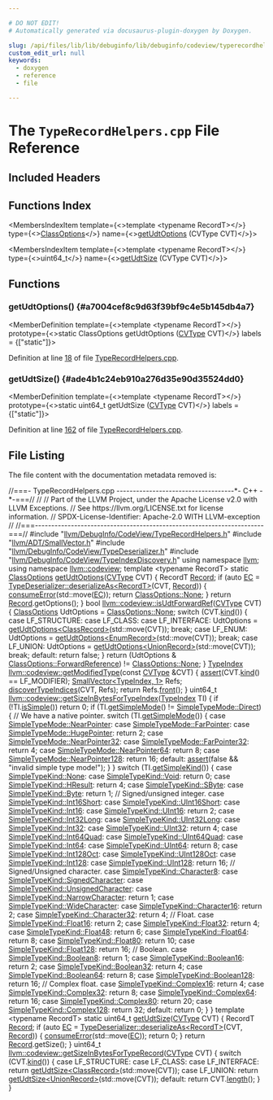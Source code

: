 ```yaml
---

# DO NOT EDIT!
# Automatically generated via docusaurus-plugin-doxygen by Doxygen.

slug: /api/files/lib/lib/debuginfo/lib/debuginfo/codeview/typerecordhelpers-cpp
custom_edit_url: null
keywords:
  - doxygen
  - reference
  - file

---
```





# The `TypeRecordHelpers.cpp` File Reference

<DoxygenPage pluginConfig={pluginConfig}>



## Included Headers

<IncludesList>
<IncludesListItem
  filePath="llvm/DebugInfo/CodeView/TypeRecordHelpers.h"
  permalink="/docs/api/files/include/include/llvm/include/llvm/debuginfo/include/llvm/debuginfo/codeview/typerecordhelpers-h"
  isLocal="true" />
<IncludesListItem
  filePath="llvm/ADT/SmallVector.h"
  permalink="/docs/api/files/include/include/llvm/include/llvm/adt/smallvector-h"
  isLocal="true" />
<IncludesListItem
  filePath="llvm/DebugInfo/CodeView/TypeDeserializer.h"
  permalink="/docs/api/files/include/include/llvm/include/llvm/debuginfo/include/llvm/debuginfo/codeview/typedeserializer-h"
  isLocal="true" />
<IncludesListItem
  filePath="llvm/DebugInfo/CodeView/TypeIndexDiscovery.h"
  permalink="/docs/api/files/include/include/llvm/include/llvm/debuginfo/include/llvm/debuginfo/codeview/typeindexdiscovery-h"
  isLocal="true" />
</IncludesList>

## Functions Index

<MembersIndex>

<MembersIndexItem
  template={<>template &lt;typename RecordT&gt;</>}
  type={<><a href="/docs/api/namespaces/llvm/codeview/#a4e60e0c351f13aade28b451480c44e5a">ClassOptions</a></>}
  name={<><a href="#a7004cef8c9d63f39bf9c4e5b145db4a7">getUdtOptions</a> (CVType CVT)</>}>
</MembersIndexItem>

<MembersIndexItem
  template={<>template &lt;typename RecordT&gt;</>}
  type={<>uint64&#95;t</>}
  name={<><a href="#ade4b1c24eb910a276d35e90d35524dd0">getUdtSize</a> (CVType CVT)</>}>
</MembersIndexItem>

</MembersIndex>


<SectionDefinition>

## Functions

### getUdtOptions() {#a7004cef8c9d63f39bf9c4e5b145db4a7}

<MemberDefinition
  template={<>template &lt;typename RecordT&gt;</>}
  prototype={<>static ClassOptions getUdtOptions (<a href="/docs/api/namespaces/llvm/codeview/#a238eda31f74c0f0f3224f71b50b7d165">CVType</a> CVT)</>}
  labels = {["static"]}>

Definition at line <a href="#l00018">18</a> of file <a href="/docs/api/files/lib/lib/debuginfo/lib/debuginfo/codeview/typerecordhelpers-cpp">TypeRecordHelpers.cpp</a>.
</MemberDefinition>

### getUdtSize() {#ade4b1c24eb910a276d35e90d35524dd0}

<MemberDefinition
  template={<>template &lt;typename RecordT&gt;</>}
  prototype={<>static uint64&#95;t getUdtSize (<a href="/docs/api/namespaces/llvm/codeview/#a238eda31f74c0f0f3224f71b50b7d165">CVType</a> CVT)</>}
  labels = {["static"]}>

Definition at line <a href="#l00162">162</a> of file <a href="/docs/api/files/lib/lib/debuginfo/lib/debuginfo/codeview/typerecordhelpers-cpp">TypeRecordHelpers.cpp</a>.
</MemberDefinition>

</SectionDefinition>

## File Listing

The file content with the documentation metadata removed is:

<ProgramListing>

<Link id="l00001" /><CodeLine lineNumber="1"><Highlight kind="comment">//===- TypeRecordHelpers.cpp ------------------------------------&#42;- C++ -&#42;-===//</Highlight><Highlight kind="normal"></Highlight></CodeLine>
<Link id="l00002" /><CodeLine lineNumber="2"><Highlight kind="normal"></Highlight><Highlight kind="comment">//</Highlight><Highlight kind="normal"></Highlight></CodeLine>
<Link id="l00003" /><CodeLine lineNumber="3"><Highlight kind="normal"></Highlight><Highlight kind="comment">// Part of the LLVM Project, under the Apache License v2.0 with LLVM Exceptions.</Highlight><Highlight kind="normal"></Highlight></CodeLine>
<Link id="l00004" /><CodeLine lineNumber="4"><Highlight kind="normal"></Highlight><Highlight kind="comment">// See https://llvm.org/LICENSE.txt for license information.</Highlight><Highlight kind="normal"></Highlight></CodeLine>
<Link id="l00005" /><CodeLine lineNumber="5"><Highlight kind="normal"></Highlight><Highlight kind="comment">// SPDX-License-Identifier: Apache-2.0 WITH LLVM-exception</Highlight><Highlight kind="normal"></Highlight></CodeLine>
<Link id="l00006" /><CodeLine lineNumber="6"><Highlight kind="normal"></Highlight><Highlight kind="comment">//</Highlight><Highlight kind="normal"></Highlight></CodeLine>
<Link id="l00007" /><CodeLine lineNumber="7"><Highlight kind="normal"></Highlight><Highlight kind="comment">//===----------------------------------------------------------------------===//</Highlight><Highlight kind="normal"></Highlight></CodeLine>
<Link id="l00008" /><CodeLine lineNumber="8"><Highlight kind="normal"></Highlight></CodeLine>
<Link id="l00009" /><CodeLine lineNumber="9"><Highlight kind="normal"></Highlight><Highlight kind="preprocessor">#include &quot;<a href="/docs/api/files/include/include/llvm/include/llvm/debuginfo/include/llvm/debuginfo/codeview/typerecordhelpers-h">llvm/DebugInfo/CodeView/TypeRecordHelpers.h</a>&quot;</Highlight><Highlight kind="normal"></Highlight></CodeLine>
<Link id="l00010" /><CodeLine lineNumber="10"><Highlight kind="normal"></Highlight></CodeLine>
<Link id="l00011" /><CodeLine lineNumber="11"><Highlight kind="normal"></Highlight><Highlight kind="preprocessor">#include &quot;<a href="/docs/api/files/include/include/llvm/include/llvm/adt/smallvector-h">llvm/ADT/SmallVector.h</a>&quot;</Highlight><Highlight kind="normal"></Highlight></CodeLine>
<Link id="l00012" /><CodeLine lineNumber="12"><Highlight kind="normal"></Highlight><Highlight kind="preprocessor">#include &quot;<a href="/docs/api/files/include/include/llvm/include/llvm/debuginfo/include/llvm/debuginfo/codeview/typedeserializer-h">llvm/DebugInfo/CodeView/TypeDeserializer.h</a>&quot;</Highlight><Highlight kind="normal"></Highlight></CodeLine>
<Link id="l00013" /><CodeLine lineNumber="13"><Highlight kind="normal"></Highlight><Highlight kind="preprocessor">#include &quot;<a href="/docs/api/files/include/include/llvm/include/llvm/debuginfo/include/llvm/debuginfo/codeview/typeindexdiscovery-h">llvm/DebugInfo/CodeView/TypeIndexDiscovery.h</a>&quot;</Highlight><Highlight kind="normal"></Highlight></CodeLine>
<Link id="l00014" /><CodeLine lineNumber="14"><Highlight kind="normal"></Highlight></CodeLine>
<Link id="l00015" /><CodeLine lineNumber="15"><Highlight kind="normal"></Highlight><Highlight kind="keyword">using namespace </Highlight><Highlight kind="normal"><a href="/docs/api/namespaces/llvm">llvm</a>;</Highlight></CodeLine>
<Link id="l00016" /><CodeLine lineNumber="16"><Highlight kind="normal"></Highlight><Highlight kind="keyword">using namespace </Highlight><Highlight kind="normal"><a href="/docs/api/namespaces/llvm/codeview">llvm::codeview</a>;</Highlight></CodeLine>
<Link id="l00017" /><CodeLine lineNumber="17"><Highlight kind="normal"></Highlight></CodeLine>
<Link id="l00018" /><CodeLine lineNumber="18" lineLink="#a7004cef8c9d63f39bf9c4e5b145db4a7"><Highlight kind="normal"></Highlight><Highlight kind="keyword">template</Highlight><Highlight kind="normal"> &lt;</Highlight><Highlight kind="keyword">typename</Highlight><Highlight kind="normal"> RecordT&gt; </Highlight><Highlight kind="keyword">static</Highlight><Highlight kind="normal"> <a href="/docs/api/namespaces/llvm/codeview/#a4e60e0c351f13aade28b451480c44e5a">ClassOptions</a> <a href="#a7004cef8c9d63f39bf9c4e5b145db4a7">getUdtOptions</a>(<a href="/docs/api/namespaces/llvm/codeview/#a238eda31f74c0f0f3224f71b50b7d165">CVType</a> CVT) &#123;</Highlight></CodeLine>
<Link id="l00019" /><CodeLine lineNumber="19"><Highlight kind="normal">  RecordT <a href="/docs/api/classes/llvm/record">Record</a>;</Highlight></CodeLine>
<Link id="l00020" /><CodeLine lineNumber="20"><Highlight kind="normal">  </Highlight><Highlight kind="keywordflow">if</Highlight><Highlight kind="normal"> (</Highlight><Highlight kind="keyword">auto</Highlight><Highlight kind="normal"> <a href="/docs/api/namespaces/llvm/codeview/#a2e1cbb0e2bd7a35ed99c31853dc45374a3fd6b696867d70225deda7868308679b">EC</a> = <a href="/docs/api/classes/llvm/codeview/typedeserializer/#ad2afe9d87179bb184fd5f477db6e8509">TypeDeserializer::deserializeAs&lt;RecordT&gt;</a>(CVT, <a href="/docs/api/classes/llvm/record">Record</a>)) &#123;</Highlight></CodeLine>
<Link id="l00021" /><CodeLine lineNumber="21"><Highlight kind="normal">    <a href="/docs/api/namespaces/llvm/#aee0e70be66536b9ef7b65ae2e5a45959">consumeError</a>(std::move(<a href="/docs/api/namespaces/llvm/codeview/#a2e1cbb0e2bd7a35ed99c31853dc45374a3fd6b696867d70225deda7868308679b">EC</a>));</Highlight></CodeLine>
<Link id="l00022" /><CodeLine lineNumber="22"><Highlight kind="normal">    </Highlight><Highlight kind="keywordflow">return</Highlight><Highlight kind="normal"> <a href="/docs/api/namespaces/llvm/codeview/#a4e60e0c351f13aade28b451480c44e5aa6adf97f83acf6453d4a6a4b1070f3754">ClassOptions::None</a>;</Highlight></CodeLine>
<Link id="l00023" /><CodeLine lineNumber="23"><Highlight kind="normal">  &#125;</Highlight></CodeLine>
<Link id="l00024" /><CodeLine lineNumber="24"><Highlight kind="normal">  </Highlight><Highlight kind="keywordflow">return</Highlight><Highlight kind="normal"> <a href="/docs/api/classes/llvm/record">Record</a>.getOptions();</Highlight></CodeLine>
<Link id="l00025" /><CodeLine lineNumber="25"><Highlight kind="normal">&#125;</Highlight></CodeLine>
<Link id="l00026" /><CodeLine lineNumber="26"><Highlight kind="normal"></Highlight></CodeLine>
<Link id="l00027" /><CodeLine lineNumber="27" lineLink="/docs/api/namespaces/llvm/codeview/#a1caacde32c41f8b301176da4190c3639"><Highlight kind="normal"></Highlight><Highlight kind="keywordtype">bool</Highlight><Highlight kind="normal"> <a href="/docs/api/namespaces/llvm/codeview/#a1caacde32c41f8b301176da4190c3639">llvm::codeview::isUdtForwardRef</a>(<a href="/docs/api/namespaces/llvm/codeview/#a238eda31f74c0f0f3224f71b50b7d165">CVType</a> CVT) &#123;</Highlight></CodeLine>
<Link id="l00028" /><CodeLine lineNumber="28"><Highlight kind="normal">  <a href="/docs/api/namespaces/llvm/codeview/#a4e60e0c351f13aade28b451480c44e5a">ClassOptions</a> UdtOptions = <a href="/docs/api/namespaces/llvm/codeview/#a4e60e0c351f13aade28b451480c44e5aa6adf97f83acf6453d4a6a4b1070f3754">ClassOptions::None</a>;</Highlight></CodeLine>
<Link id="l00029" /><CodeLine lineNumber="29"><Highlight kind="normal">  </Highlight><Highlight kind="keywordflow">switch</Highlight><Highlight kind="normal"> (CVT.<a href="/docs/api/classes/llvm/codeview/cvrecord/#aaeef9f2a2d0dc09ec00ec9b38242c706">kind</a>()) &#123;</Highlight></CodeLine>
<Link id="l00030" /><CodeLine lineNumber="30"><Highlight kind="normal">  </Highlight><Highlight kind="keywordflow">case</Highlight><Highlight kind="normal"> LF&#95;STRUCTURE:</Highlight></CodeLine>
<Link id="l00031" /><CodeLine lineNumber="31"><Highlight kind="normal">  </Highlight><Highlight kind="keywordflow">case</Highlight><Highlight kind="normal"> LF&#95;CLASS:</Highlight></CodeLine>
<Link id="l00032" /><CodeLine lineNumber="32"><Highlight kind="normal">  </Highlight><Highlight kind="keywordflow">case</Highlight><Highlight kind="normal"> LF&#95;INTERFACE:</Highlight></CodeLine>
<Link id="l00033" /><CodeLine lineNumber="33"><Highlight kind="normal">    UdtOptions = <a href="#a7004cef8c9d63f39bf9c4e5b145db4a7">getUdtOptions&lt;ClassRecord&gt;</a>(std::move(CVT));</Highlight></CodeLine>
<Link id="l00034" /><CodeLine lineNumber="34"><Highlight kind="normal">    </Highlight><Highlight kind="keywordflow">break</Highlight><Highlight kind="normal">;</Highlight></CodeLine>
<Link id="l00035" /><CodeLine lineNumber="35"><Highlight kind="normal">  </Highlight><Highlight kind="keywordflow">case</Highlight><Highlight kind="normal"> LF&#95;ENUM:</Highlight></CodeLine>
<Link id="l00036" /><CodeLine lineNumber="36"><Highlight kind="normal">    UdtOptions = <a href="#a7004cef8c9d63f39bf9c4e5b145db4a7">getUdtOptions&lt;EnumRecord&gt;</a>(std::move(CVT));</Highlight></CodeLine>
<Link id="l00037" /><CodeLine lineNumber="37"><Highlight kind="normal">    </Highlight><Highlight kind="keywordflow">break</Highlight><Highlight kind="normal">;</Highlight></CodeLine>
<Link id="l00038" /><CodeLine lineNumber="38"><Highlight kind="normal">  </Highlight><Highlight kind="keywordflow">case</Highlight><Highlight kind="normal"> LF&#95;UNION:</Highlight></CodeLine>
<Link id="l00039" /><CodeLine lineNumber="39"><Highlight kind="normal">    UdtOptions = <a href="#a7004cef8c9d63f39bf9c4e5b145db4a7">getUdtOptions&lt;UnionRecord&gt;</a>(std::move(CVT));</Highlight></CodeLine>
<Link id="l00040" /><CodeLine lineNumber="40"><Highlight kind="normal">    </Highlight><Highlight kind="keywordflow">break</Highlight><Highlight kind="normal">;</Highlight></CodeLine>
<Link id="l00041" /><CodeLine lineNumber="41"><Highlight kind="normal">  </Highlight><Highlight kind="keywordflow">default</Highlight><Highlight kind="normal">:</Highlight></CodeLine>
<Link id="l00042" /><CodeLine lineNumber="42"><Highlight kind="normal">    </Highlight><Highlight kind="keywordflow">return</Highlight><Highlight kind="normal"> </Highlight><Highlight kind="keyword">false</Highlight><Highlight kind="normal">;</Highlight></CodeLine>
<Link id="l00043" /><CodeLine lineNumber="43"><Highlight kind="normal">  &#125;</Highlight></CodeLine>
<Link id="l00044" /><CodeLine lineNumber="44"><Highlight kind="normal">  </Highlight><Highlight kind="keywordflow">return</Highlight><Highlight kind="normal"> (UdtOptions &amp; <a href="/docs/api/namespaces/llvm/codeview/#a4e60e0c351f13aade28b451480c44e5aa7e37f2aff533091462989c02c0cac8a1">ClassOptions::ForwardReference</a>) != <a href="/docs/api/namespaces/llvm/codeview/#a4e60e0c351f13aade28b451480c44e5aa6adf97f83acf6453d4a6a4b1070f3754">ClassOptions::None</a>;</Highlight></CodeLine>
<Link id="l00045" /><CodeLine lineNumber="45"><Highlight kind="normal">&#125;</Highlight></CodeLine>
<Link id="l00046" /><CodeLine lineNumber="46"><Highlight kind="normal"></Highlight></CodeLine>
<Link id="l00047" /><CodeLine lineNumber="47" lineLink="/docs/api/namespaces/llvm/codeview/#aeeee24e4951098e13042b484886d47bb"><Highlight kind="normal"><a href="/docs/api/classes/llvm/codeview/typeindex">TypeIndex</a> <a href="/docs/api/namespaces/llvm/codeview/#aeeee24e4951098e13042b484886d47bb">llvm::codeview::getModifiedType</a>(</Highlight><Highlight kind="keyword">const</Highlight><Highlight kind="normal"> <a href="/docs/api/namespaces/llvm/codeview/#a238eda31f74c0f0f3224f71b50b7d165">CVType</a> &amp;CVT) &#123;</Highlight></CodeLine>
<Link id="l00048" /><CodeLine lineNumber="48"><Highlight kind="normal">  <a href="/docs/api/files/lib/lib/target/lib/target/amdgpu/silowercontrolflow-cpp/#a4868c5d81c5ccc98c47aeab6244346a0">assert</a>(CVT.<a href="/docs/api/classes/llvm/codeview/cvrecord/#aaeef9f2a2d0dc09ec00ec9b38242c706">kind</a>() == LF&#95;MODIFIER);</Highlight></CodeLine>
<Link id="l00049" /><CodeLine lineNumber="49"><Highlight kind="normal">  <a href="/docs/api/classes/llvm/smallvector">SmallVector&lt;TypeIndex, 1&gt;</a> Refs;</Highlight></CodeLine>
<Link id="l00050" /><CodeLine lineNumber="50"><Highlight kind="normal">  <a href="/docs/api/namespaces/llvm/codeview/#a472577b022e0997fbd409d82078df025">discoverTypeIndices</a>(CVT, Refs);</Highlight></CodeLine>
<Link id="l00051" /><CodeLine lineNumber="51"><Highlight kind="normal">  </Highlight><Highlight kind="keywordflow">return</Highlight><Highlight kind="normal"> Refs.<a href="/docs/api/classes/llvm/smallvectortemplatecommon/#a58dc840fc84420b7f0b773794b8101c1">front</a>();</Highlight></CodeLine>
<Link id="l00052" /><CodeLine lineNumber="52"><Highlight kind="normal">&#125;</Highlight></CodeLine>
<Link id="l00053" /><CodeLine lineNumber="53"><Highlight kind="normal"></Highlight></CodeLine>
<Link id="l00054" /><CodeLine lineNumber="54" lineLink="/docs/api/namespaces/llvm/codeview/#aecc3f01151200b7e67533ed9a8682b71"><Highlight kind="normal">uint64&#95;t <a href="/docs/api/namespaces/llvm/codeview/#aecc3f01151200b7e67533ed9a8682b71">llvm::codeview::getSizeInBytesForTypeIndex</a>(<a href="/docs/api/classes/llvm/codeview/typeindex">TypeIndex</a> TI) &#123;</Highlight></CodeLine>
<Link id="l00055" /><CodeLine lineNumber="55"><Highlight kind="normal">  </Highlight><Highlight kind="keywordflow">if</Highlight><Highlight kind="normal"> (!TI.<a href="/docs/api/classes/llvm/codeview/typeindex/#a405aadbe59614b6be8cfbcd0f3b4ac2a">isSimple</a>())</Highlight></CodeLine>
<Link id="l00056" /><CodeLine lineNumber="56"><Highlight kind="normal">    </Highlight><Highlight kind="keywordflow">return</Highlight><Highlight kind="normal"> 0;</Highlight></CodeLine>
<Link id="l00057" /><CodeLine lineNumber="57"><Highlight kind="normal">  </Highlight><Highlight kind="keywordflow">if</Highlight><Highlight kind="normal"> (TI.<a href="/docs/api/classes/llvm/codeview/typeindex/#a739e2dec83133321d2c1207411590603">getSimpleMode</a>() != <a href="/docs/api/namespaces/llvm/codeview/#a9a5c54ae452fcc89ddc0c8d9b7b46caaafd1dd0c603be8170f9eae0be9f2f6afb">SimpleTypeMode::Direct</a>) &#123;</Highlight></CodeLine>
<Link id="l00058" /><CodeLine lineNumber="58"><Highlight kind="normal">    </Highlight><Highlight kind="comment">// We have a native pointer.</Highlight><Highlight kind="normal"></Highlight></CodeLine>
<Link id="l00059" /><CodeLine lineNumber="59"><Highlight kind="normal">    </Highlight><Highlight kind="keywordflow">switch</Highlight><Highlight kind="normal"> (TI.<a href="/docs/api/classes/llvm/codeview/typeindex/#a739e2dec83133321d2c1207411590603">getSimpleMode</a>()) &#123;</Highlight></CodeLine>
<Link id="l00060" /><CodeLine lineNumber="60"><Highlight kind="normal">    </Highlight><Highlight kind="keywordflow">case</Highlight><Highlight kind="normal"> <a href="/docs/api/namespaces/llvm/codeview/#a9a5c54ae452fcc89ddc0c8d9b7b46caaa02027bfdc30a94b3403f55272734cfa6">SimpleTypeMode::NearPointer</a>:</Highlight></CodeLine>
<Link id="l00061" /><CodeLine lineNumber="61"><Highlight kind="normal">    </Highlight><Highlight kind="keywordflow">case</Highlight><Highlight kind="normal"> <a href="/docs/api/namespaces/llvm/codeview/#a9a5c54ae452fcc89ddc0c8d9b7b46caaa50b45f9cd686e534d40ffce8247c33de">SimpleTypeMode::FarPointer</a>:</Highlight></CodeLine>
<Link id="l00062" /><CodeLine lineNumber="62"><Highlight kind="normal">    </Highlight><Highlight kind="keywordflow">case</Highlight><Highlight kind="normal"> <a href="/docs/api/namespaces/llvm/codeview/#a9a5c54ae452fcc89ddc0c8d9b7b46caaaae71736521fce2dc51ce0fe09f468f3b">SimpleTypeMode::HugePointer</a>:</Highlight></CodeLine>
<Link id="l00063" /><CodeLine lineNumber="63"><Highlight kind="normal">      </Highlight><Highlight kind="keywordflow">return</Highlight><Highlight kind="normal"> 2;</Highlight></CodeLine>
<Link id="l00064" /><CodeLine lineNumber="64"><Highlight kind="normal">    </Highlight><Highlight kind="keywordflow">case</Highlight><Highlight kind="normal"> <a href="/docs/api/namespaces/llvm/codeview/#a9a5c54ae452fcc89ddc0c8d9b7b46caaadc6b5357b616d34a07d679a56ad90aba">SimpleTypeMode::NearPointer32</a>:</Highlight></CodeLine>
<Link id="l00065" /><CodeLine lineNumber="65"><Highlight kind="normal">    </Highlight><Highlight kind="keywordflow">case</Highlight><Highlight kind="normal"> <a href="/docs/api/namespaces/llvm/codeview/#a9a5c54ae452fcc89ddc0c8d9b7b46caaa88173e475c2c0f2897927bf66c470336">SimpleTypeMode::FarPointer32</a>:</Highlight></CodeLine>
<Link id="l00066" /><CodeLine lineNumber="66"><Highlight kind="normal">      </Highlight><Highlight kind="keywordflow">return</Highlight><Highlight kind="normal"> 4;</Highlight></CodeLine>
<Link id="l00067" /><CodeLine lineNumber="67"><Highlight kind="normal">    </Highlight><Highlight kind="keywordflow">case</Highlight><Highlight kind="normal"> <a href="/docs/api/namespaces/llvm/codeview/#a9a5c54ae452fcc89ddc0c8d9b7b46caaa6b5cf2c011b307b6427f284c7423a769">SimpleTypeMode::NearPointer64</a>:</Highlight></CodeLine>
<Link id="l00068" /><CodeLine lineNumber="68"><Highlight kind="normal">      </Highlight><Highlight kind="keywordflow">return</Highlight><Highlight kind="normal"> 8;</Highlight></CodeLine>
<Link id="l00069" /><CodeLine lineNumber="69"><Highlight kind="normal">    </Highlight><Highlight kind="keywordflow">case</Highlight><Highlight kind="normal"> <a href="/docs/api/namespaces/llvm/codeview/#a9a5c54ae452fcc89ddc0c8d9b7b46caaa9290f95435c323f951e081836e89f2e4">SimpleTypeMode::NearPointer128</a>:</Highlight></CodeLine>
<Link id="l00070" /><CodeLine lineNumber="70"><Highlight kind="normal">      </Highlight><Highlight kind="keywordflow">return</Highlight><Highlight kind="normal"> 16;</Highlight></CodeLine>
<Link id="l00071" /><CodeLine lineNumber="71"><Highlight kind="normal">    </Highlight><Highlight kind="keywordflow">default</Highlight><Highlight kind="normal">:</Highlight></CodeLine>
<Link id="l00072" /><CodeLine lineNumber="72"><Highlight kind="normal">      <a href="/docs/api/files/lib/lib/target/lib/target/amdgpu/silowercontrolflow-cpp/#a4868c5d81c5ccc98c47aeab6244346a0">assert</a>(</Highlight><Highlight kind="keyword">false</Highlight><Highlight kind="normal"> &amp;&amp; </Highlight><Highlight kind="stringliteral">&quot;invalid simple type mode!&quot;</Highlight><Highlight kind="normal">);</Highlight></CodeLine>
<Link id="l00073" /><CodeLine lineNumber="73"><Highlight kind="normal">    &#125;</Highlight></CodeLine>
<Link id="l00074" /><CodeLine lineNumber="74"><Highlight kind="normal">  &#125;</Highlight></CodeLine>
<Link id="l00075" /><CodeLine lineNumber="75"><Highlight kind="normal">  </Highlight><Highlight kind="keywordflow">switch</Highlight><Highlight kind="normal"> (TI.<a href="/docs/api/classes/llvm/codeview/typeindex/#a0cff1590886f995eeef57d0d4b9e0fda">getSimpleKind</a>()) &#123;</Highlight></CodeLine>
<Link id="l00076" /><CodeLine lineNumber="76"><Highlight kind="normal">  </Highlight><Highlight kind="keywordflow">case</Highlight><Highlight kind="normal"> <a href="/docs/api/namespaces/llvm/codeview/#a9cf141c9194799e2fa2d92de4c6e8ff0a6adf97f83acf6453d4a6a4b1070f3754">SimpleTypeKind::None</a>:</Highlight></CodeLine>
<Link id="l00077" /><CodeLine lineNumber="77"><Highlight kind="normal">  </Highlight><Highlight kind="keywordflow">case</Highlight><Highlight kind="normal"> <a href="/docs/api/namespaces/llvm/codeview/#a9cf141c9194799e2fa2d92de4c6e8ff0a81ceb48a978444906d80119200aa358d">SimpleTypeKind::Void</a>:</Highlight></CodeLine>
<Link id="l00078" /><CodeLine lineNumber="78"><Highlight kind="normal">    </Highlight><Highlight kind="keywordflow">return</Highlight><Highlight kind="normal"> 0;</Highlight></CodeLine>
<Link id="l00079" /><CodeLine lineNumber="79"><Highlight kind="normal">  </Highlight><Highlight kind="keywordflow">case</Highlight><Highlight kind="normal"> <a href="/docs/api/namespaces/llvm/codeview/#a9cf141c9194799e2fa2d92de4c6e8ff0ad861e22088ac2204369274eb062f34ed">SimpleTypeKind::HResult</a>:</Highlight></CodeLine>
<Link id="l00080" /><CodeLine lineNumber="80"><Highlight kind="normal">    </Highlight><Highlight kind="keywordflow">return</Highlight><Highlight kind="normal"> 4;</Highlight></CodeLine>
<Link id="l00081" /><CodeLine lineNumber="81"><Highlight kind="normal">  </Highlight><Highlight kind="keywordflow">case</Highlight><Highlight kind="normal"> <a href="/docs/api/namespaces/llvm/codeview/#a9cf141c9194799e2fa2d92de4c6e8ff0a7e76fb67fc7b4cb0004bc45f2bd92723">SimpleTypeKind::SByte</a>:</Highlight></CodeLine>
<Link id="l00082" /><CodeLine lineNumber="82"><Highlight kind="normal">  </Highlight><Highlight kind="keywordflow">case</Highlight><Highlight kind="normal"> <a href="/docs/api/namespaces/llvm/codeview/#a9cf141c9194799e2fa2d92de4c6e8ff0aa245c3230debe5c956484ecc6fa93877">SimpleTypeKind::Byte</a>:</Highlight></CodeLine>
<Link id="l00083" /><CodeLine lineNumber="83"><Highlight kind="normal">    </Highlight><Highlight kind="keywordflow">return</Highlight><Highlight kind="normal"> 1;</Highlight></CodeLine>
<Link id="l00084" /><CodeLine lineNumber="84"><Highlight kind="normal"></Highlight></CodeLine>
<Link id="l00085" /><CodeLine lineNumber="85"><Highlight kind="normal">  </Highlight><Highlight kind="comment">// Signed/unsigned integer.</Highlight><Highlight kind="normal"></Highlight></CodeLine>
<Link id="l00086" /><CodeLine lineNumber="86"><Highlight kind="normal">  </Highlight><Highlight kind="keywordflow">case</Highlight><Highlight kind="normal"> <a href="/docs/api/namespaces/llvm/codeview/#a9cf141c9194799e2fa2d92de4c6e8ff0a3df1f370f51c6d2de3a2c57f5604a514">SimpleTypeKind::Int16Short</a>:</Highlight></CodeLine>
<Link id="l00087" /><CodeLine lineNumber="87"><Highlight kind="normal">  </Highlight><Highlight kind="keywordflow">case</Highlight><Highlight kind="normal"> <a href="/docs/api/namespaces/llvm/codeview/#a9cf141c9194799e2fa2d92de4c6e8ff0a59dc9f788c9559d4c8cea60d84002c60">SimpleTypeKind::UInt16Short</a>:</Highlight></CodeLine>
<Link id="l00088" /><CodeLine lineNumber="88"><Highlight kind="normal">  </Highlight><Highlight kind="keywordflow">case</Highlight><Highlight kind="normal"> <a href="/docs/api/namespaces/llvm/codeview/#a9cf141c9194799e2fa2d92de4c6e8ff0a39bc2ae44b184207f560ff8619823208">SimpleTypeKind::Int16</a>:</Highlight></CodeLine>
<Link id="l00089" /><CodeLine lineNumber="89"><Highlight kind="normal">  </Highlight><Highlight kind="keywordflow">case</Highlight><Highlight kind="normal"> <a href="/docs/api/namespaces/llvm/codeview/#a9cf141c9194799e2fa2d92de4c6e8ff0a8bd950a9d7779b83f5c30046c9aaf1cf">SimpleTypeKind::UInt16</a>:</Highlight></CodeLine>
<Link id="l00090" /><CodeLine lineNumber="90"><Highlight kind="normal">    </Highlight><Highlight kind="keywordflow">return</Highlight><Highlight kind="normal"> 2;</Highlight></CodeLine>
<Link id="l00091" /><CodeLine lineNumber="91"><Highlight kind="normal">  </Highlight><Highlight kind="keywordflow">case</Highlight><Highlight kind="normal"> <a href="/docs/api/namespaces/llvm/codeview/#a9cf141c9194799e2fa2d92de4c6e8ff0aa6bb6b57ff24796e4000d4d338387868">SimpleTypeKind::Int32Long</a>:</Highlight></CodeLine>
<Link id="l00092" /><CodeLine lineNumber="92"><Highlight kind="normal">  </Highlight><Highlight kind="keywordflow">case</Highlight><Highlight kind="normal"> <a href="/docs/api/namespaces/llvm/codeview/#a9cf141c9194799e2fa2d92de4c6e8ff0ad431840316a4aecfe64d579cea683a15">SimpleTypeKind::UInt32Long</a>:</Highlight></CodeLine>
<Link id="l00093" /><CodeLine lineNumber="93"><Highlight kind="normal">  </Highlight><Highlight kind="keywordflow">case</Highlight><Highlight kind="normal"> <a href="/docs/api/namespaces/llvm/codeview/#a9cf141c9194799e2fa2d92de4c6e8ff0ac06129f6e6e15c09328365e553f1dc31">SimpleTypeKind::Int32</a>:</Highlight></CodeLine>
<Link id="l00094" /><CodeLine lineNumber="94"><Highlight kind="normal">  </Highlight><Highlight kind="keywordflow">case</Highlight><Highlight kind="normal"> <a href="/docs/api/namespaces/llvm/codeview/#a9cf141c9194799e2fa2d92de4c6e8ff0ae7956ed7be1c5025a27ed3cb42a396bd">SimpleTypeKind::UInt32</a>:</Highlight></CodeLine>
<Link id="l00095" /><CodeLine lineNumber="95"><Highlight kind="normal">    </Highlight><Highlight kind="keywordflow">return</Highlight><Highlight kind="normal"> 4;</Highlight></CodeLine>
<Link id="l00096" /><CodeLine lineNumber="96"><Highlight kind="normal">  </Highlight><Highlight kind="keywordflow">case</Highlight><Highlight kind="normal"> <a href="/docs/api/namespaces/llvm/codeview/#a9cf141c9194799e2fa2d92de4c6e8ff0a1b4399198f4424ef17518b80aa61e3bf">SimpleTypeKind::Int64Quad</a>:</Highlight></CodeLine>
<Link id="l00097" /><CodeLine lineNumber="97"><Highlight kind="normal">  </Highlight><Highlight kind="keywordflow">case</Highlight><Highlight kind="normal"> <a href="/docs/api/namespaces/llvm/codeview/#a9cf141c9194799e2fa2d92de4c6e8ff0af822fdbae327bd6afb6b20bd212db06f">SimpleTypeKind::UInt64Quad</a>:</Highlight></CodeLine>
<Link id="l00098" /><CodeLine lineNumber="98"><Highlight kind="normal">  </Highlight><Highlight kind="keywordflow">case</Highlight><Highlight kind="normal"> <a href="/docs/api/namespaces/llvm/codeview/#a9cf141c9194799e2fa2d92de4c6e8ff0afbde23b11d7e59af7828e81144c8b487">SimpleTypeKind::Int64</a>:</Highlight></CodeLine>
<Link id="l00099" /><CodeLine lineNumber="99"><Highlight kind="normal">  </Highlight><Highlight kind="keywordflow">case</Highlight><Highlight kind="normal"> <a href="/docs/api/namespaces/llvm/codeview/#a9cf141c9194799e2fa2d92de4c6e8ff0aaf71234725f0470ccf993e263a8b820a">SimpleTypeKind::UInt64</a>:</Highlight></CodeLine>
<Link id="l00100" /><CodeLine lineNumber="100"><Highlight kind="normal">    </Highlight><Highlight kind="keywordflow">return</Highlight><Highlight kind="normal"> 8;</Highlight></CodeLine>
<Link id="l00101" /><CodeLine lineNumber="101"><Highlight kind="normal">  </Highlight><Highlight kind="keywordflow">case</Highlight><Highlight kind="normal"> <a href="/docs/api/namespaces/llvm/codeview/#a9cf141c9194799e2fa2d92de4c6e8ff0a0f35e518dfdd0896ba935e5157f4f872">SimpleTypeKind::Int128Oct</a>:</Highlight></CodeLine>
<Link id="l00102" /><CodeLine lineNumber="102"><Highlight kind="normal">  </Highlight><Highlight kind="keywordflow">case</Highlight><Highlight kind="normal"> <a href="/docs/api/namespaces/llvm/codeview/#a9cf141c9194799e2fa2d92de4c6e8ff0aa25048391b45f2ba9c092d4e7419815e">SimpleTypeKind::UInt128Oct</a>:</Highlight></CodeLine>
<Link id="l00103" /><CodeLine lineNumber="103"><Highlight kind="normal">  </Highlight><Highlight kind="keywordflow">case</Highlight><Highlight kind="normal"> <a href="/docs/api/namespaces/llvm/codeview/#a9cf141c9194799e2fa2d92de4c6e8ff0a2af2c985007d8168454cefe7838798a7">SimpleTypeKind::Int128</a>:</Highlight></CodeLine>
<Link id="l00104" /><CodeLine lineNumber="104"><Highlight kind="normal">  </Highlight><Highlight kind="keywordflow">case</Highlight><Highlight kind="normal"> <a href="/docs/api/namespaces/llvm/codeview/#a9cf141c9194799e2fa2d92de4c6e8ff0a577b8e649cdc5d5e8cbb2a7accde778c">SimpleTypeKind::UInt128</a>:</Highlight></CodeLine>
<Link id="l00105" /><CodeLine lineNumber="105"><Highlight kind="normal">    </Highlight><Highlight kind="keywordflow">return</Highlight><Highlight kind="normal"> 16;</Highlight></CodeLine>
<Link id="l00106" /><CodeLine lineNumber="106"><Highlight kind="normal"></Highlight></CodeLine>
<Link id="l00107" /><CodeLine lineNumber="107"><Highlight kind="normal">  </Highlight><Highlight kind="comment">// Signed/Unsigned character.</Highlight><Highlight kind="normal"></Highlight></CodeLine>
<Link id="l00108" /><CodeLine lineNumber="108"><Highlight kind="normal">  </Highlight><Highlight kind="keywordflow">case</Highlight><Highlight kind="normal"> <a href="/docs/api/namespaces/llvm/codeview/#a9cf141c9194799e2fa2d92de4c6e8ff0a8eab47c1eb392aa028ad0beadc778f4a">SimpleTypeKind::Character8</a>:</Highlight></CodeLine>
<Link id="l00109" /><CodeLine lineNumber="109"><Highlight kind="normal">  </Highlight><Highlight kind="keywordflow">case</Highlight><Highlight kind="normal"> <a href="/docs/api/namespaces/llvm/codeview/#a9cf141c9194799e2fa2d92de4c6e8ff0a067e7e972da1751ac8a699cb28abf73f">SimpleTypeKind::SignedCharacter</a>:</Highlight></CodeLine>
<Link id="l00110" /><CodeLine lineNumber="110"><Highlight kind="normal">  </Highlight><Highlight kind="keywordflow">case</Highlight><Highlight kind="normal"> <a href="/docs/api/namespaces/llvm/codeview/#a9cf141c9194799e2fa2d92de4c6e8ff0a67bd2dd7142f89c9c679185f8ec100dc">SimpleTypeKind::UnsignedCharacter</a>:</Highlight></CodeLine>
<Link id="l00111" /><CodeLine lineNumber="111"><Highlight kind="normal">  </Highlight><Highlight kind="keywordflow">case</Highlight><Highlight kind="normal"> <a href="/docs/api/namespaces/llvm/codeview/#a9cf141c9194799e2fa2d92de4c6e8ff0ab14654427bdd2fb8bffc9176c9cf307d">SimpleTypeKind::NarrowCharacter</a>:</Highlight></CodeLine>
<Link id="l00112" /><CodeLine lineNumber="112"><Highlight kind="normal">    </Highlight><Highlight kind="keywordflow">return</Highlight><Highlight kind="normal"> 1;</Highlight></CodeLine>
<Link id="l00113" /><CodeLine lineNumber="113"><Highlight kind="normal">  </Highlight><Highlight kind="keywordflow">case</Highlight><Highlight kind="normal"> <a href="/docs/api/namespaces/llvm/codeview/#a9cf141c9194799e2fa2d92de4c6e8ff0a615eb16f961ec5095ff1c6ef68564431">SimpleTypeKind::WideCharacter</a>:</Highlight></CodeLine>
<Link id="l00114" /><CodeLine lineNumber="114"><Highlight kind="normal">  </Highlight><Highlight kind="keywordflow">case</Highlight><Highlight kind="normal"> <a href="/docs/api/namespaces/llvm/codeview/#a9cf141c9194799e2fa2d92de4c6e8ff0a1a8fd919b3ff75cf175311d6553ad5ac">SimpleTypeKind::Character16</a>:</Highlight></CodeLine>
<Link id="l00115" /><CodeLine lineNumber="115"><Highlight kind="normal">    </Highlight><Highlight kind="keywordflow">return</Highlight><Highlight kind="normal"> 2;</Highlight></CodeLine>
<Link id="l00116" /><CodeLine lineNumber="116"><Highlight kind="normal">  </Highlight><Highlight kind="keywordflow">case</Highlight><Highlight kind="normal"> <a href="/docs/api/namespaces/llvm/codeview/#a9cf141c9194799e2fa2d92de4c6e8ff0ae44c543adf64f1d4b6814f5e01ffb4bf">SimpleTypeKind::Character32</a>:</Highlight></CodeLine>
<Link id="l00117" /><CodeLine lineNumber="117"><Highlight kind="normal">    </Highlight><Highlight kind="keywordflow">return</Highlight><Highlight kind="normal"> 4;</Highlight></CodeLine>
<Link id="l00118" /><CodeLine lineNumber="118"><Highlight kind="normal"></Highlight></CodeLine>
<Link id="l00119" /><CodeLine lineNumber="119"><Highlight kind="normal">  </Highlight><Highlight kind="comment">// Float.</Highlight><Highlight kind="normal"></Highlight></CodeLine>
<Link id="l00120" /><CodeLine lineNumber="120"><Highlight kind="normal">  </Highlight><Highlight kind="keywordflow">case</Highlight><Highlight kind="normal"> <a href="/docs/api/namespaces/llvm/codeview/#a9cf141c9194799e2fa2d92de4c6e8ff0a26e6ed77470c6f2f830ecf874e6c0d55">SimpleTypeKind::Float16</a>:</Highlight></CodeLine>
<Link id="l00121" /><CodeLine lineNumber="121"><Highlight kind="normal">    </Highlight><Highlight kind="keywordflow">return</Highlight><Highlight kind="normal"> 2;</Highlight></CodeLine>
<Link id="l00122" /><CodeLine lineNumber="122"><Highlight kind="normal">  </Highlight><Highlight kind="keywordflow">case</Highlight><Highlight kind="normal"> <a href="/docs/api/namespaces/llvm/codeview/#a9cf141c9194799e2fa2d92de4c6e8ff0a166495adc0d0f53bee6baecc577f5204">SimpleTypeKind::Float32</a>:</Highlight></CodeLine>
<Link id="l00123" /><CodeLine lineNumber="123"><Highlight kind="normal">    </Highlight><Highlight kind="keywordflow">return</Highlight><Highlight kind="normal"> 4;</Highlight></CodeLine>
<Link id="l00124" /><CodeLine lineNumber="124"><Highlight kind="normal">  </Highlight><Highlight kind="keywordflow">case</Highlight><Highlight kind="normal"> <a href="/docs/api/namespaces/llvm/codeview/#a9cf141c9194799e2fa2d92de4c6e8ff0a93c13843a0587f0cc89e30b1975dd815">SimpleTypeKind::Float48</a>:</Highlight></CodeLine>
<Link id="l00125" /><CodeLine lineNumber="125"><Highlight kind="normal">    </Highlight><Highlight kind="keywordflow">return</Highlight><Highlight kind="normal"> 6;</Highlight></CodeLine>
<Link id="l00126" /><CodeLine lineNumber="126"><Highlight kind="normal">  </Highlight><Highlight kind="keywordflow">case</Highlight><Highlight kind="normal"> <a href="/docs/api/namespaces/llvm/codeview/#a9cf141c9194799e2fa2d92de4c6e8ff0ad2b556d8a8f5c8ac323f51a4b82e79a0">SimpleTypeKind::Float64</a>:</Highlight></CodeLine>
<Link id="l00127" /><CodeLine lineNumber="127"><Highlight kind="normal">    </Highlight><Highlight kind="keywordflow">return</Highlight><Highlight kind="normal"> 8;</Highlight></CodeLine>
<Link id="l00128" /><CodeLine lineNumber="128"><Highlight kind="normal">  </Highlight><Highlight kind="keywordflow">case</Highlight><Highlight kind="normal"> <a href="/docs/api/namespaces/llvm/codeview/#a9cf141c9194799e2fa2d92de4c6e8ff0a79be58cb7c8c7d476b945d17da96b579">SimpleTypeKind::Float80</a>:</Highlight></CodeLine>
<Link id="l00129" /><CodeLine lineNumber="129"><Highlight kind="normal">    </Highlight><Highlight kind="keywordflow">return</Highlight><Highlight kind="normal"> 10;</Highlight></CodeLine>
<Link id="l00130" /><CodeLine lineNumber="130"><Highlight kind="normal">  </Highlight><Highlight kind="keywordflow">case</Highlight><Highlight kind="normal"> <a href="/docs/api/namespaces/llvm/codeview/#a9cf141c9194799e2fa2d92de4c6e8ff0ae74f68ddb36c1ed379de92ae3b589d34">SimpleTypeKind::Float128</a>:</Highlight></CodeLine>
<Link id="l00131" /><CodeLine lineNumber="131"><Highlight kind="normal">    </Highlight><Highlight kind="keywordflow">return</Highlight><Highlight kind="normal"> 16;</Highlight></CodeLine>
<Link id="l00132" /><CodeLine lineNumber="132"><Highlight kind="normal"></Highlight></CodeLine>
<Link id="l00133" /><CodeLine lineNumber="133"><Highlight kind="normal">  </Highlight><Highlight kind="comment">// Boolean.</Highlight><Highlight kind="normal"></Highlight></CodeLine>
<Link id="l00134" /><CodeLine lineNumber="134"><Highlight kind="normal">  </Highlight><Highlight kind="keywordflow">case</Highlight><Highlight kind="normal"> <a href="/docs/api/namespaces/llvm/codeview/#a9cf141c9194799e2fa2d92de4c6e8ff0a1765d6985f810a03b9fe55f88a229806">SimpleTypeKind::Boolean8</a>:</Highlight></CodeLine>
<Link id="l00135" /><CodeLine lineNumber="135"><Highlight kind="normal">    </Highlight><Highlight kind="keywordflow">return</Highlight><Highlight kind="normal"> 1;</Highlight></CodeLine>
<Link id="l00136" /><CodeLine lineNumber="136"><Highlight kind="normal">  </Highlight><Highlight kind="keywordflow">case</Highlight><Highlight kind="normal"> <a href="/docs/api/namespaces/llvm/codeview/#a9cf141c9194799e2fa2d92de4c6e8ff0a0579b7f631dc5f934bae30d05c13564b">SimpleTypeKind::Boolean16</a>:</Highlight></CodeLine>
<Link id="l00137" /><CodeLine lineNumber="137"><Highlight kind="normal">    </Highlight><Highlight kind="keywordflow">return</Highlight><Highlight kind="normal"> 2;</Highlight></CodeLine>
<Link id="l00138" /><CodeLine lineNumber="138"><Highlight kind="normal">  </Highlight><Highlight kind="keywordflow">case</Highlight><Highlight kind="normal"> <a href="/docs/api/namespaces/llvm/codeview/#a9cf141c9194799e2fa2d92de4c6e8ff0abd8465c30924b33fa34ee6f14d69fef9">SimpleTypeKind::Boolean32</a>:</Highlight></CodeLine>
<Link id="l00139" /><CodeLine lineNumber="139"><Highlight kind="normal">    </Highlight><Highlight kind="keywordflow">return</Highlight><Highlight kind="normal"> 4;</Highlight></CodeLine>
<Link id="l00140" /><CodeLine lineNumber="140"><Highlight kind="normal">  </Highlight><Highlight kind="keywordflow">case</Highlight><Highlight kind="normal"> <a href="/docs/api/namespaces/llvm/codeview/#a9cf141c9194799e2fa2d92de4c6e8ff0ad046ecdb5d8369142de0e5662bcb87a3">SimpleTypeKind::Boolean64</a>:</Highlight></CodeLine>
<Link id="l00141" /><CodeLine lineNumber="141"><Highlight kind="normal">    </Highlight><Highlight kind="keywordflow">return</Highlight><Highlight kind="normal"> 8;</Highlight></CodeLine>
<Link id="l00142" /><CodeLine lineNumber="142"><Highlight kind="normal">  </Highlight><Highlight kind="keywordflow">case</Highlight><Highlight kind="normal"> <a href="/docs/api/namespaces/llvm/codeview/#a9cf141c9194799e2fa2d92de4c6e8ff0ab9962d18e5a75035a15ffa4016aebe32">SimpleTypeKind::Boolean128</a>:</Highlight></CodeLine>
<Link id="l00143" /><CodeLine lineNumber="143"><Highlight kind="normal">    </Highlight><Highlight kind="keywordflow">return</Highlight><Highlight kind="normal"> 16;</Highlight></CodeLine>
<Link id="l00144" /><CodeLine lineNumber="144"><Highlight kind="normal"></Highlight></CodeLine>
<Link id="l00145" /><CodeLine lineNumber="145"><Highlight kind="normal">  </Highlight><Highlight kind="comment">// Complex float.</Highlight><Highlight kind="normal"></Highlight></CodeLine>
<Link id="l00146" /><CodeLine lineNumber="146"><Highlight kind="normal">  </Highlight><Highlight kind="keywordflow">case</Highlight><Highlight kind="normal"> <a href="/docs/api/namespaces/llvm/codeview/#a9cf141c9194799e2fa2d92de4c6e8ff0a52620ebbb998bb6f0aeaa5b126e391aa">SimpleTypeKind::Complex16</a>:</Highlight></CodeLine>
<Link id="l00147" /><CodeLine lineNumber="147"><Highlight kind="normal">    </Highlight><Highlight kind="keywordflow">return</Highlight><Highlight kind="normal"> 4;</Highlight></CodeLine>
<Link id="l00148" /><CodeLine lineNumber="148"><Highlight kind="normal">  </Highlight><Highlight kind="keywordflow">case</Highlight><Highlight kind="normal"> <a href="/docs/api/namespaces/llvm/codeview/#a9cf141c9194799e2fa2d92de4c6e8ff0a2ef2a9d5fdeebb762c9b0bc85c533ba1">SimpleTypeKind::Complex32</a>:</Highlight></CodeLine>
<Link id="l00149" /><CodeLine lineNumber="149"><Highlight kind="normal">    </Highlight><Highlight kind="keywordflow">return</Highlight><Highlight kind="normal"> 8;</Highlight></CodeLine>
<Link id="l00150" /><CodeLine lineNumber="150"><Highlight kind="normal">  </Highlight><Highlight kind="keywordflow">case</Highlight><Highlight kind="normal"> <a href="/docs/api/namespaces/llvm/codeview/#a9cf141c9194799e2fa2d92de4c6e8ff0ad966dd0f6dc22b834b636fb9df4b756a">SimpleTypeKind::Complex64</a>:</Highlight></CodeLine>
<Link id="l00151" /><CodeLine lineNumber="151"><Highlight kind="normal">    </Highlight><Highlight kind="keywordflow">return</Highlight><Highlight kind="normal"> 16;</Highlight></CodeLine>
<Link id="l00152" /><CodeLine lineNumber="152"><Highlight kind="normal">  </Highlight><Highlight kind="keywordflow">case</Highlight><Highlight kind="normal"> <a href="/docs/api/namespaces/llvm/codeview/#a9cf141c9194799e2fa2d92de4c6e8ff0af7112bb4654b1382acbc2a727b2e16a5">SimpleTypeKind::Complex80</a>:</Highlight></CodeLine>
<Link id="l00153" /><CodeLine lineNumber="153"><Highlight kind="normal">    </Highlight><Highlight kind="keywordflow">return</Highlight><Highlight kind="normal"> 20;</Highlight></CodeLine>
<Link id="l00154" /><CodeLine lineNumber="154"><Highlight kind="normal">  </Highlight><Highlight kind="keywordflow">case</Highlight><Highlight kind="normal"> <a href="/docs/api/namespaces/llvm/codeview/#a9cf141c9194799e2fa2d92de4c6e8ff0aee63a91375f038924d9671f9fec7059b">SimpleTypeKind::Complex128</a>:</Highlight></CodeLine>
<Link id="l00155" /><CodeLine lineNumber="155"><Highlight kind="normal">    </Highlight><Highlight kind="keywordflow">return</Highlight><Highlight kind="normal"> 32;</Highlight></CodeLine>
<Link id="l00156" /><CodeLine lineNumber="156"><Highlight kind="normal"></Highlight></CodeLine>
<Link id="l00157" /><CodeLine lineNumber="157"><Highlight kind="normal">  </Highlight><Highlight kind="keywordflow">default</Highlight><Highlight kind="normal">:</Highlight></CodeLine>
<Link id="l00158" /><CodeLine lineNumber="158"><Highlight kind="normal">    </Highlight><Highlight kind="keywordflow">return</Highlight><Highlight kind="normal"> 0;</Highlight></CodeLine>
<Link id="l00159" /><CodeLine lineNumber="159"><Highlight kind="normal">  &#125;</Highlight></CodeLine>
<Link id="l00160" /><CodeLine lineNumber="160"><Highlight kind="normal">&#125;</Highlight></CodeLine>
<Link id="l00161" /><CodeLine lineNumber="161"><Highlight kind="normal"></Highlight></CodeLine>
<Link id="l00162" /><CodeLine lineNumber="162" lineLink="#ade4b1c24eb910a276d35e90d35524dd0"><Highlight kind="normal"></Highlight><Highlight kind="keyword">template</Highlight><Highlight kind="normal"> &lt;</Highlight><Highlight kind="keyword">typename</Highlight><Highlight kind="normal"> RecordT&gt; </Highlight><Highlight kind="keyword">static</Highlight><Highlight kind="normal"> uint64&#95;t <a href="#ade4b1c24eb910a276d35e90d35524dd0">getUdtSize</a>(<a href="/docs/api/namespaces/llvm/codeview/#a238eda31f74c0f0f3224f71b50b7d165">CVType</a> CVT) &#123;</Highlight></CodeLine>
<Link id="l00163" /><CodeLine lineNumber="163"><Highlight kind="normal">  RecordT <a href="/docs/api/classes/llvm/record">Record</a>;</Highlight></CodeLine>
<Link id="l00164" /><CodeLine lineNumber="164"><Highlight kind="normal">  </Highlight><Highlight kind="keywordflow">if</Highlight><Highlight kind="normal"> (</Highlight><Highlight kind="keyword">auto</Highlight><Highlight kind="normal"> <a href="/docs/api/namespaces/llvm/codeview/#a2e1cbb0e2bd7a35ed99c31853dc45374a3fd6b696867d70225deda7868308679b">EC</a> = <a href="/docs/api/classes/llvm/codeview/typedeserializer/#ad2afe9d87179bb184fd5f477db6e8509">TypeDeserializer::deserializeAs&lt;RecordT&gt;</a>(CVT, <a href="/docs/api/classes/llvm/record">Record</a>)) &#123;</Highlight></CodeLine>
<Link id="l00165" /><CodeLine lineNumber="165"><Highlight kind="normal">    <a href="/docs/api/namespaces/llvm/#aee0e70be66536b9ef7b65ae2e5a45959">consumeError</a>(std::move(<a href="/docs/api/namespaces/llvm/codeview/#a2e1cbb0e2bd7a35ed99c31853dc45374a3fd6b696867d70225deda7868308679b">EC</a>));</Highlight></CodeLine>
<Link id="l00166" /><CodeLine lineNumber="166"><Highlight kind="normal">    </Highlight><Highlight kind="keywordflow">return</Highlight><Highlight kind="normal"> 0;</Highlight></CodeLine>
<Link id="l00167" /><CodeLine lineNumber="167"><Highlight kind="normal">  &#125;</Highlight></CodeLine>
<Link id="l00168" /><CodeLine lineNumber="168"><Highlight kind="normal">  </Highlight><Highlight kind="keywordflow">return</Highlight><Highlight kind="normal"> <a href="/docs/api/classes/llvm/record">Record</a>.getSize();</Highlight></CodeLine>
<Link id="l00169" /><CodeLine lineNumber="169"><Highlight kind="normal">&#125;</Highlight></CodeLine>
<Link id="l00170" /><CodeLine lineNumber="170"><Highlight kind="normal"></Highlight></CodeLine>
<Link id="l00171" /><CodeLine lineNumber="171" lineLink="/docs/api/namespaces/llvm/codeview/#ac4a2f1866a17117b240fe173fae7699b"><Highlight kind="normal">uint64&#95;t <a href="/docs/api/namespaces/llvm/codeview/#ac4a2f1866a17117b240fe173fae7699b">llvm::codeview::getSizeInBytesForTypeRecord</a>(<a href="/docs/api/namespaces/llvm/codeview/#a238eda31f74c0f0f3224f71b50b7d165">CVType</a> CVT) &#123;</Highlight></CodeLine>
<Link id="l00172" /><CodeLine lineNumber="172"><Highlight kind="normal">  </Highlight><Highlight kind="keywordflow">switch</Highlight><Highlight kind="normal"> (CVT.<a href="/docs/api/classes/llvm/codeview/cvrecord/#aaeef9f2a2d0dc09ec00ec9b38242c706">kind</a>()) &#123;</Highlight></CodeLine>
<Link id="l00173" /><CodeLine lineNumber="173"><Highlight kind="normal">  </Highlight><Highlight kind="keywordflow">case</Highlight><Highlight kind="normal"> LF&#95;STRUCTURE:</Highlight></CodeLine>
<Link id="l00174" /><CodeLine lineNumber="174"><Highlight kind="normal">  </Highlight><Highlight kind="keywordflow">case</Highlight><Highlight kind="normal"> LF&#95;CLASS:</Highlight></CodeLine>
<Link id="l00175" /><CodeLine lineNumber="175"><Highlight kind="normal">  </Highlight><Highlight kind="keywordflow">case</Highlight><Highlight kind="normal"> LF&#95;INTERFACE:</Highlight></CodeLine>
<Link id="l00176" /><CodeLine lineNumber="176"><Highlight kind="normal">    </Highlight><Highlight kind="keywordflow">return</Highlight><Highlight kind="normal"> <a href="#ade4b1c24eb910a276d35e90d35524dd0">getUdtSize&lt;ClassRecord&gt;</a>(std::move(CVT));</Highlight></CodeLine>
<Link id="l00177" /><CodeLine lineNumber="177"><Highlight kind="normal">  </Highlight><Highlight kind="keywordflow">case</Highlight><Highlight kind="normal"> LF&#95;UNION:</Highlight></CodeLine>
<Link id="l00178" /><CodeLine lineNumber="178"><Highlight kind="normal">    </Highlight><Highlight kind="keywordflow">return</Highlight><Highlight kind="normal"> <a href="#ade4b1c24eb910a276d35e90d35524dd0">getUdtSize&lt;UnionRecord&gt;</a>(std::move(CVT));</Highlight></CodeLine>
<Link id="l00179" /><CodeLine lineNumber="179"><Highlight kind="normal">  </Highlight><Highlight kind="keywordflow">default</Highlight><Highlight kind="normal">:</Highlight></CodeLine>
<Link id="l00180" /><CodeLine lineNumber="180"><Highlight kind="normal">    </Highlight><Highlight kind="keywordflow">return</Highlight><Highlight kind="normal"> CVT.<a href="/docs/api/classes/llvm/codeview/cvrecord/#ad2287d2f898bae38b5295534990e6856">length</a>();</Highlight></CodeLine>
<Link id="l00181" /><CodeLine lineNumber="181"><Highlight kind="normal">  &#125;</Highlight></CodeLine>
<Link id="l00182" /><CodeLine lineNumber="182"><Highlight kind="normal">&#125;</Highlight></CodeLine>

</ProgramListing>

</DoxygenPage>
